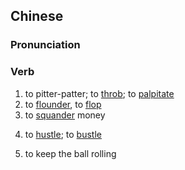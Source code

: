 {{also|扑腾}}
==Chinese==
{{zh-forms|s=扑腾}}

===Pronunciation===
{{zh-pron
|m=pūténg,tl=y
|c=pok3 tang4
|cat=v
}}

===Verb===
{{zh-verb}}

# to pitter-patter; to [[throb]]; to [[palpitate]]
# to [[flounder]], to [[flop]]
# to [[squander]] money
# {{lb|zh|dialectal}} to [[hustle]]; to [[bustle]]
# to keep the ball rolling